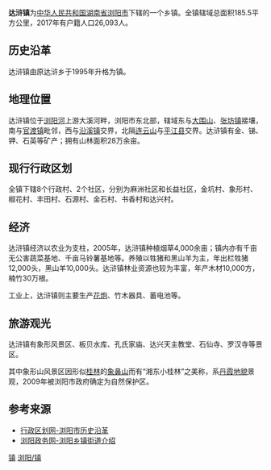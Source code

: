 {{中国乡级行政区}}
'''达浒镇'''为[[中华人民共和国|中华人民共和国]][[湖南省|湖南省]][[浏阳市|浏阳市]]下辖的一个乡镇。全镇辖域总面积185.5平方公里，2017年有户籍人口26,093人。

==历史沿革==

达浒镇由原达浒乡于1995年升格为镇。

==地理位置==

达浒镇位于[[浏阳河|浏阳河]]上游大溪河畔，浏阳市东北部，辖域东与[[大围山镇|大围山]]、[[张坊镇_(浏阳市)|张坊镇]]接壤，南与[[官渡镇_(浏阳市)|官渡镇]]毗邻，西与[[沿溪镇|沿溪镇]]交界，北隔[[连云山|连云山]]与[[平江县|平江县]]交界。达浒镇有金、锑、钾、石英等矿产；拥有山林面积28万余亩。

==现行行政区划==
全镇下辖8个行政村、2个社区，分别为麻洲社区和长益社区，金坑村、象形村、椒花村、丰田村、石源村、金石村、书香村和达兴村。

==经济==
达浒镇经济以农业为支柱，2005年，达浒镇种植烟草4,000余亩；镇内亦有千亩无公害蔬菜基地、千亩马铃薯基地等。养殖以牲猪和黑山羊为主，年出栏牲猪12,000头，黑山羊10,000头。达浒镇林业资源也较为丰富，年产木材10,000方，楠竹30万根。

工业上，达浒镇则主要生产[[花炮|花炮]]、竹木器具、蓄电池等。

==旅游观光==
达浒镇有象形风景区、板贝水库、孔氏家庙、达兴天主教堂、石仙寺、罗汉寺等景区。

其中象形山风景区因形似[[桂林|桂林]]的[[象鼻山|象鼻山]]而有“湘东小桂林”之美称，系[[丹霞地貌|丹霞地貌]]景观，2009年被浏阳市政府确定为自然保护区。

==参考来源==
* [http://www.xzqh.org/html/list/1399.html 行政区划网-浏阳市历史沿革] {{Wayback|url=http://www.xzqh.org/html/list/1399.html |date=20110921123932 }}
* [https://web.archive.org/web/20110903164219/http://www.liuyang.gov.cn/column_mlly.asp 浏阳政务网-浏阳乡镇街道介绍]

{{Hunan-stub}}
{{浏阳市行政区划}}

[[Category:浏阳市行政区划|镇]]
[[Category:长沙乡镇|浏阳/镇]]